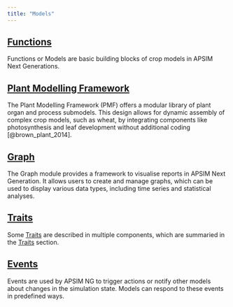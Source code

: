 ```yaml
---
title: "Models"
---
```



## [Functions](Functions)

Functions or Models are basic building blocks of crop models in APSIM Next Generations. 

## [Plant Modelling Framework](PMF)

The Plant Modelling Framework (PMF) offers a modular library of plant organ and process submodels. This design allows for dynamic assembly of complex crop models, such as wheat, by integrating components like photosynthesis and leaf development without additional coding [@brown_plant_2014].

## [Graph](Graph)

The Graph module provides a framework to visualise reports in APSIM Next Generation. It allows users to create and manage graphs, which can be used to display various data types, including time series and statistical analyses.

## [Traits](Traits/)


Some [Traits](Traits) are described in multiple components, which are summaried in the [Traits](Traits) section.


## [Events](Events)

Events are used by APSIM NG to trigger actions or notify other models about changes in the simulation state. Models can respond to these events in predefined ways.
